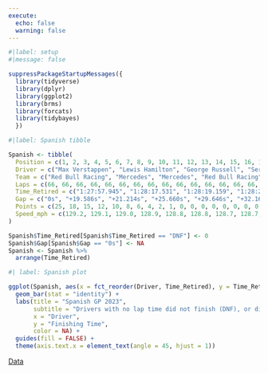 ```yaml
---
execute:
  echo: false
  warning: false
---
```


```r
#|label: setup
#|message: false

suppressPackageStartupMessages({
  library(tidyverse)
  library(dplyr)
  library(ggplot2)
  library(brms)
  library(forcats)
  library(tidybayes)
  })
```


```r
#|label: Spanish tibble

Spanish <- tibble(
  Position = c(1, 2, 3, 4, 5, 6, 7, 8, 9, 10, 11, 12, 13, 14, 15, 16, 17, 18, 19, 20),
  Driver = c("Max Verstappen", "Lewis Hamilton", "George Russell", "Sergio Perez", "Carlos Sainz", "Lance Stroll", "Fernando Alonso", "Esteban Ocon", "Zhou Guanyu", "Pierre Gasly", "Charles Leclerc", "Yuki Tsunoda", "Oscar Piastri", "Nyck de Vries", "Nico Hülkenberg", "Alex Albon", "Lando Norris", "Kevin Magnussen", "Valtteri Bottas", "Logan Sargeant"),
  Team = c("Red Bull Racing", "Mercedes", "Mercedes", "Red Bull Racing", "Ferrari", "Aston Martin", "Aston Martin", "Alpine", "Alfa Romeo", "Alpine", "Ferrari", "RB", "McLaren", "RB", "Haas", "Williams", "McLaren", "Haas", "Alfa Romeo", "Williams"),
  Laps = c(66, 66, 66, 66, 66, 66, 66, 66, 66, 66, 66, 66, 66, 66, 66, 66, 66, 66, 66, 66),
  Time_Retired = c("1:27:57.945", "1:28:17.531", "1:28:19.159", "1:28:23.605", "1:28:27.591", "1:28:30.112", "1:28:32.593", "1:28:34.735", "1:28:36.869", "1:28:39.126", "1:28:42.379", "1:28:44.215", "1:28:46.581", "1:28:48.331", "1:28:51.451", "1:28:53.215", "1:28:55.114", "1:28:58.334", "1:29:01.745", "1:29:05.175"),
  Gap = c("0s", "+19.586s", "+21.214s", "+25.660s", "+29.646s", "+32.167s", "+34.648s", "+36.790s", "+38.924s", "+41.181s", "+44.434s", "+46.270s", "+48.636s", "+50.386s", "+53.506s", "+55.270s", "+57.169s", "+60.389s", "+63.800s", "+67.230s"),
  Points = c(25, 18, 15, 12, 10, 8, 6, 4, 2, 1, 0, 0, 0, 0, 0, 0, 0, 0, 0, 0),
  Speed_mph = c(129.2, 129.1, 129.0, 128.9, 128.8, 128.8, 128.7, 128.7, 128.6, 128.5, 128.5, 128.4, 128.3, 128.2, 128.2, 128.1, 128.1, 128.0, 127.9, 127.9)
)

Spanish$Time_Retired[Spanish$Time_Retired == "DNF"] <- 0
Spanish$Gap[Spanish$Gap == "0s"] <- NA
Spanish <- Spanish %>%
  arrange(Time_Retired)
```

```r
#| label: Spanish plot

ggplot(Spanish, aes(x = fct_reorder(Driver, Time_Retired), y = Time_Retired, fill = Driver)) +
  geom_bar(stat = "identity") +
  labs(title = "Spanish GP 2023",
       subtitle = "Drivers with no lap time did not finish (DNF), or did not start (DNS)",
       x = "Driver",
       y = "Finishing Time",
       color = NA) +
  guides(fill = FALSE) +
  theme(axis.text.x = element_text(angle = 45, hjust = 1))
```
[Data](https://www.motorsport.com/f1/results/2023/spanish-gp-/)